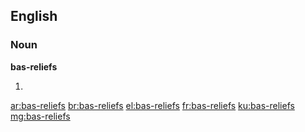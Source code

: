 ==English==

===Noun===
'''bas-reliefs'''

# {{plural of|bas-relief}}

[[ar:bas-reliefs]]
[[br:bas-reliefs]]
[[el:bas-reliefs]]
[[fr:bas-reliefs]]
[[ku:bas-reliefs]]
[[mg:bas-reliefs]]